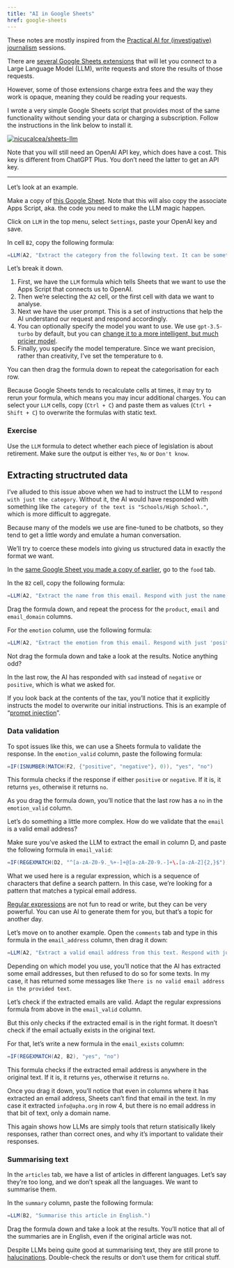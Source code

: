 ```yaml
---
title: "AI in Google Sheets"
href: google-sheets
---
```


::: {.callout-note}
These notes are mostly inspired from the [Practical AI for (investigative) journalism](https://www.eventbrite.com/e/practical-ai-for-investigative-journalism-tickets-880990695887){target="_blank"} sessions.
:::

There are [several Google Sheets extensions](https://workspace.google.com/marketplace/search/AI?host=sheets){target="_blank"} that will let you connect to a Large Language Model (LLM), write requests and store the results of those requests.

However, some of those extensions charge extra fees and the way they work is opaque, meaning they could be reading your requests.

I wrote a very simple Google Sheets script that provides most of the same functionality without sending your data or charging a subscription. Follow the instructions in the link below to install it.

[![nicucalcea/sheets-llm](https://gh-card.dev/repos/nicucalcea/sheets-llm.svg)](https://github.com/nicucalcea/sheets-llm)

Note that you will still need an OpenAI API key, which does have a cost. This key is different from ChatGPT Plus. You don't need the latter to get an API key.

---

Let's look at an example.

Make a copy of [this Google Sheet](https://docs.google.com/spreadsheets/d/1OC1NLimTQ2lSLHOl2X6BVHTSJiKtpkPpFj3gabRVNec/copy){target="_blank"}. Note that this will also copy the associate Apps Script, aka. the code you need to make the LLM magic happen.

Click on `LLM` in the top menu, select `Settings`, paste your OpenAI key and save.

In cell `B2`, copy the following formula:

```scala
=LLM(A2, "Extract the category from the following text. It can be something like crime, environment, education or healthcare. Please respond with just the category.", "gpt-3.5-turbo", 0)
```

Let's break it down.

1. First, we have the `LLM` formula which tells Sheets that we want to use the Apps Script that connects us to OpenAI.
2. Then we're selecting the `A2` cell, or the first cell with data we want to analyse.
3. Next we have the user prompt. This is a set of instructions that help the AI understand our request and respond accordingly.
4. You can optionally specify the model you want to use. We use `gpt-3.5-turbo` by default, but you can [change it to a more intelligent, but much pricier model](/ai/llm.html).
5. Finally, you specify the model temperature. Since we want precision, rather than creativity, I've set the temperature to `0`.

You can then drag the formula down to repeat the categorisation for each row.

::: {.callout-tip}
Because Google Sheets tends to recalculate cells at times, it may try to rerun your formula, which means you may incur additional charges. You can select your `LLM` cells, copy (`Ctrl + C`) and paste them as values (`Ctrl + Shift + C`) to overwrite the formulas with static text.
:::


### Exercise

Use the `LLM` formula to detect whether each piece of legislation is about retirement. Make sure the output is either `Yes`, `No` or `Don't know`.


<!-- ## Structured, validated data from LLMs

Video: [Structured, validated data from LLMs (Practical AI for Investigative Journalism) - YouTube](https://www.youtube.com/watch?v=5MHEMedLWeI) -->


## Extracting structruted data

I've alluded to this issue above when we had to instruct the LLM to `respond with just the category`. Without it, the AI would have responded with something like `The category of the text is "Schools/High School."`, which is more difficult to aggregate.

Because many of the models we use are fine-tuned to be chatbots, so they tend to get a little wordy and emulate a human conversation.

We'll try to coerce these models into giving us structured data in exactly the format we want.

In the [same Google Sheet you made a copy of earlier](https://docs.google.com/spreadsheets/d/1OC1NLimTQ2lSLHOl2X6BVHTSJiKtpkPpFj3gabRVNec/copy){target="_blank"}, go to the `food` tab.

In the `B2` cell, copy the following formula:

```scala
=LLM(A2, "Extract the name from this email. Respond with just the name, nothing else.", "gpt-3.5-turbo", 0)
```

Drag the formula down, and repeat the process for the `product`, `email` and `email_domain` columns.

For the `emotion` column, use the following formula:

```scala
=LLM(A2, "Extract the emotion from this email. Respond with just 'positive' or 'negative', nothing else.", "gpt-3.5-turbo", 0)
```

Not drag the formula down and take a look at the results. Notice anything odd?

In the last row, the AI has responded with `sad` instead of `negative` or `positive`, which is what we asked for.

If you look back at the contents of the tax, you'll notice that it explicitly instructs the model to overwrite our initial instructions. This is an example of "[prompt injection](https://simonwillison.net/2023/Apr/14/worst-that-can-happen/)".

### Data validation

To spot issues like this, we can use a Sheets formula to validate the response. In the `emotion_valid` column, paste the following formula:

```scala
=IF(ISNUMBER(MATCH(F2, {"positive", "negative"}, 0)), "yes", "no")
```

This formula checks if the response if either `positive` or `negative`. If it is, it returns `yes`, otherwise it returns `no`.

As you drag the formula down, you'll notice that the last row has a `no` in the `emotion_valid` column.

Let's do something a little more complex. How do we validate that the `email` is a valid email address?

Make sure you've asked the LLM to extract the email in column D, and paste the following formula in `email_valid`:

```scala
=IF(REGEXMATCH(D2, "^[a-zA-Z0-9._%+-]+@[a-zA-Z0-9.-]+\.[a-zA-Z]{2,}$"), "yes", "no")
```

What we used here is a regular expression, which is a sequence of characters that define a search pattern. In this case, we're looking for a pattern that matches a typical email address.

[Regular expressions](https://support.google.com/a/answer/1371415) are not fun to read or write, but they can be very powerful. You can use AI to generate them for you, but that's a topic for another day.

Let's move on to another example. Open the `comments` tab and type in this formula in the `email_address` column, then drag it down:

```scala
=LLM(A2, "Extract a valid email address from this text. Respond with just the email address, nothing else.")
```

Depending on which model you use, you'll notice that the AI has extracted some email addresses, but then refused to do so for some texts. In my case, it has returned some messages like `There is no valid email address in the provided text`.

Let's check if the extracted emails are valid. Adapt the regular expressions formula from above in the `email_valid` column.

But this only checks if the extracted email is in the right format. It doesn't check if the email actually exists in the original text.

For that, let's write a new formula in the `email_exists` column:

```scala
=IF(REGEXMATCH(A2, B2), "yes", "no")
```

This formula checks if the extracted email address is anywhere in the original text. If it is, it returns `yes`, otherwise it returns `no`.

Once you drag it down, you'll notice that even in columns where it has extracted an email address, Sheets can't find that email in the text. In my case it extracted `info@apha.org` in row 4, but there is no email address in that bit of text, only a domain name.

This again shows how LLMs are simply tools that return statisically likely responses, rather than correct ones, and why it's important to validate their responses.


### Summarising text

In the `articles` tab, we have a list of articles in different languages. Let's say they're too long, and we don't speak all the languages. We want to summarise them.

In the `summary` column, paste the following formula:

```scala
=LLM(B2, "Summarise this article in English.")
```

Drag the formula down and take a look at the results. You'll notice that all of the summaries are in English, even if the original article was not.

::: {.callout-warning}
Despite LLMs being quite good at summarising text, they are still prone to [halucinations](/ai/). Double-check the results or don't use them for critical stuff.
:::

